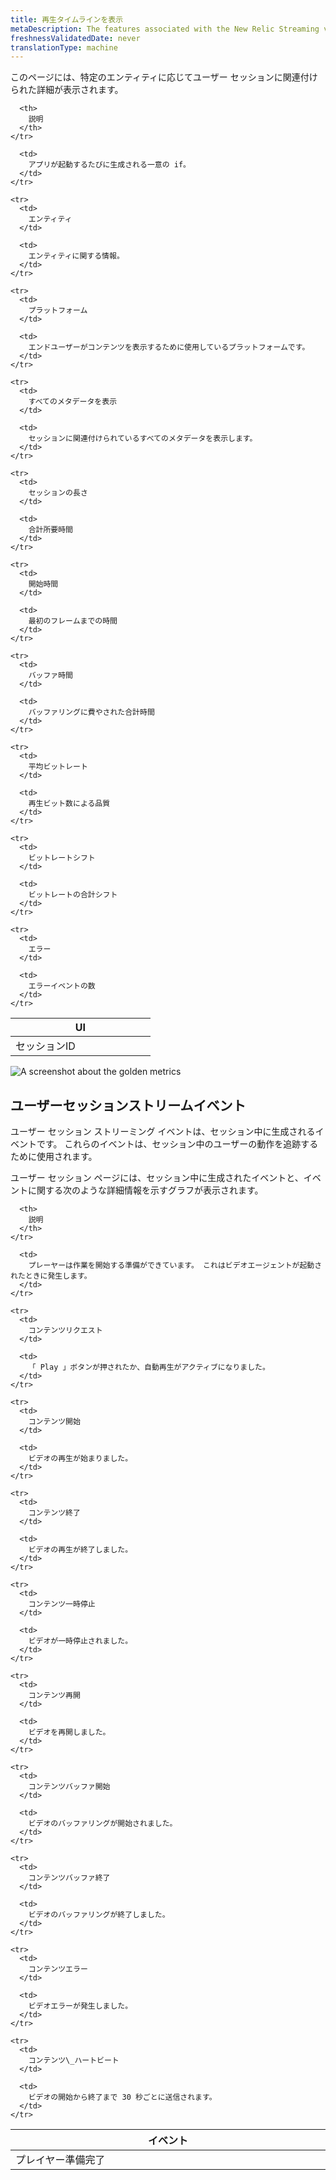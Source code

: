 ```yaml
---
title: 再生タイムラインを表示
metaDescription: The features associated with the New Relic Streaming video & ads.
freshnessValidatedDate: never
translationType: machine
---
```


このページには、特定のエンティティに応じてユーザー セッションに関連付けられた詳細が表示されます。

<table>
  <thead>
    <tr>
      <th width="50%">
        UI
      </th>

      <th>
        説明
      </th>
    </tr>
  </thead>

  <tbody>
    <tr>
      <td>
        セッションID
      </td>

      <td>
        アプリが起動するたびに生成される一意の if。
      </td>
    </tr>

    <tr>
      <td>
        エンティティ
      </td>

      <td>
        エンティティに関する情報。
      </td>
    </tr>

    <tr>
      <td>
        プラットフォーム
      </td>

      <td>
        エンドユーザーがコンテンツを表示するために使用しているプラットフォームです。
      </td>
    </tr>

    <tr>
      <td>
        すべてのメタデータを表示
      </td>

      <td>
        セッションに関連付けられているすべてのメタデータを表示します。
      </td>
    </tr>

    <tr>
      <td>
        セッションの長さ
      </td>

      <td>
        合計所要時間
      </td>
    </tr>

    <tr>
      <td>
        開始時間
      </td>

      <td>
        最初のフレームまでの時間
      </td>
    </tr>

    <tr>
      <td>
        バッファ時間
      </td>

      <td>
        バッファリングに費やされた合計時間
      </td>
    </tr>

    <tr>
      <td>
        平均ビットレート
      </td>

      <td>
        再生ビット数による品質
      </td>
    </tr>

    <tr>
      <td>
        ビットレートシフト
      </td>

      <td>
        ビットレートの合計シフト
      </td>
    </tr>

    <tr>
      <td>
        エラー
      </td>

      <td>
        エラーイベントの数
      </td>
    </tr>
  </tbody>
</table>

<img title="Streamng video & ads golden metrics" alt="A screenshot about the golden metrics" src="/images/sessions-id.webp" />

## ユーザーセッションストリームイベント

ユーザー セッション ストリーミング イベントは、セッション中に生成されるイベントです。 これらのイベントは、セッション中のユーザーの動作を追跡するために使用されます。

ユーザー セッション ページには、セッション中に生成されたイベントと、イベントに関する次のような詳細情報を示すグラフが表示されます。

<table>
  <thead>
    <tr>
      <th width="25%">
        イベント
      </th>

      <th>
        説明
      </th>
    </tr>
  </thead>

  <tbody>
    <tr>
      <td>
        プレイヤー準備完了
      </td>

      <td>
        プレーヤーは作業を開始する準備ができています。 これはビデオエージェントが起動されたときに発生します。
      </td>
    </tr>

    <tr>
      <td>
        コンテンツリクエスト
      </td>

      <td>
        「 Play 」ボタンが押されたか、自動再生がアクティブになりました。
      </td>
    </tr>

    <tr>
      <td>
        コンテンツ開始
      </td>

      <td>
        ビデオの再生が始まりました。
      </td>
    </tr>

    <tr>
      <td>
        コンテンツ終了
      </td>

      <td>
        ビデオの再生が終了しました。
      </td>
    </tr>

    <tr>
      <td>
        コンテンツ一時停止
      </td>

      <td>
        ビデオが一時停止されました。
      </td>
    </tr>

    <tr>
      <td>
        コンテンツ再開
      </td>

      <td>
        ビデオを再開しました。
      </td>
    </tr>

    <tr>
      <td>
        コンテンツバッファ開始
      </td>

      <td>
        ビデオのバッファリングが開始されました。
      </td>
    </tr>

    <tr>
      <td>
        コンテンツバッファ終了
      </td>

      <td>
        ビデオのバッファリングが終了しました。
      </td>
    </tr>

    <tr>
      <td>
        コンテンツエラー
      </td>

      <td>
        ビデオエラーが発生しました。
      </td>
    </tr>

    <tr>
      <td>
        コンテンツ\_ハートビート
      </td>

      <td>
        ビデオの開始から終了まで 30 秒ごとに送信されます。
      </td>
    </tr>
  </tbody>
</table>